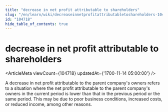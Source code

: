 ```yaml
---
title: "decrease in net profit attributable to shareholders"
slug: "/en/learn/wiki/decreaseinnetprofitattributabletoshareholders-104718"
id: "104718"
hide_table_of_contents: true
---
```



# decrease in net profit attributable to shareholders

<ArticleMeta viewCount={104718} updatedAt={'1700-11-14 05:00:00'} />

A decrease in net profit attributable to the parent company's owners refers to a situation where the net profit attributable to the parent company's owners in the current period is lower than that in the previous period or the same period. This may be due to poor business conditions, increased costs, or reduced income, among other reasons.
